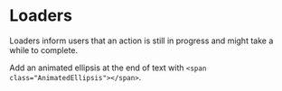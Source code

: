 

<Meta title="Deprecated/Loaders" />

# Loaders

Loaders inform users that an action is still in progress and might take a while to complete.

Add an animated ellipsis at the end of text with `<span class="AnimatedEllipsis"></span>`.

<Story story={LoaderStories.Default} />
